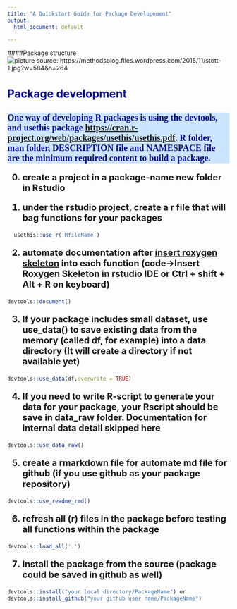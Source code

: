 ```yaml
---
title: "A Quickstart Guide for Package Developement"
output:
  html_document: default

---
```



<style type="text/css">
.main-container {
  max-width: 800px;
  margin-left: 200px;
  margin-right: auto;
}

  }
td {  /* Table  */
  font-size: 8px;
  
}
h1.title {
  font-size: 30px;
  color: DarkRed;
}
h1 { /* Header 1 */
  font-size: 30px;
  color: DarkBlue;
}
h2 { /* Header 2 */
    font-size: 25px;
  color: DarkBlue;
}
h3 { /* Header 3 */
  background: #cce5ff;
  font-size: 20px;
  font-family: "Times New Roman", Times, serif;
  color: DarkBlue;
}
code.r{ /* Code block */
    font-size: 12px;
}
pre { /* Code block - determines code spacing between lines */
    font-size: 14px;
}

ol { /* ordered list style */
    font-size: 20px;font-weight:bold;}

ul {/* dot list style */
font-size: 15px;}


</style>



####Package structure
![picture source: https://methodsblog.files.wordpress.com/2015/11/stott-1.jpg?w=584&h=264](pics/scr 2.PNG)

## Package development 
### One way of developing R packages is using the devtools, and usethis package [https://cran.r-project.org/web/packages/usethis/usethis.pdf](https://cran.r-project.org/web/packages/usethis/usethis.pdf). R folder, man folder, DESCRIPTION file and NAMESPACE file are the minimum required content to build a package. 
0. create a project in a package-name new folder in Rstudio

1. under the rstudio project, create a r file that will bag functions for your packages
```r
  usethis::use_r('RfileName')
```

2. automate documentation after [insert roxygen skeleton](pics/Roxygen.PNG) into each function (code->Insert Roxygen Skeleton in rstudio IDE or Ctrl + shift + Alt + R on keyboard)
```r
devtools::document()
```

3. If your package includes small dataset, use use_data() to save existing data from the memory (called df, for example) into a data directory (It will create a directory if not available yet)
```r
devtools::use_data(df,overwrite = TRUE)
```
 

4. If you need to write R-script to generate your data for your package, your Rscript should be save in data_raw folder. Documentation for internal data detail skipped here
```r
devtools::use_data_raw()
```

5. create a rmarkdown file for automate md file for github (if you use github as your package repository)
```r
devtools::use_readme_rmd()
```

6. refresh all (r) files in the package before testing all functions within the package
```r
devtools::load_all('.')
```

7. install the package from the source (package could be saved in github as well)
```r
devtools::install("your local directory/PackageName") or 
devtools::install_github("your github user name/PackageName")
```

